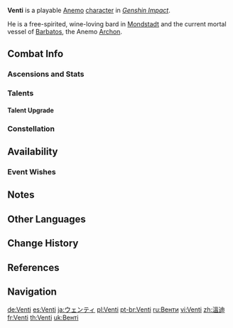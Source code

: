 {{CharacterTabs}}
{{About|the playable character|information on the current deity|Barbatos}}
{{Character Infobox
|image            = <gallery>
Character Venti Card.png|Card
Character Venti Full Wish.png|Wish
Character Venti Game.png|In Game
</gallery>

<!--Playable Character Information-->
|type             = Playable
|rarity           = 5
|weapon           = Bow
|element          = Anemo
|elementNote      = Gnosis

<!--Character Information-->
|name             = Venti
|realname         = <!-- Unrevealed -->
|birthday         = June 16th
|constellation    = Carmen Dei
|region           = Mondstadt
|affiliation      = City of Mondstadt
|affiliation2     = Archons
|dish             = A Buoyant Breeze
|obtain           = Character Event Wishes
|event_name       = Ballad in Goblets
|releaseDate      = 2020-09-28

<!--Titles-->
|title            = Windborne Bard
|title2           = Singer of Skyward Sonnets

<!--Voice Actors-->
|voiceEN          = {{w|Erika Harlacher}}<ref name="Venti EN/JP">Twitter: [https://twitter.com/GenshinImpact/status/1323595782218395649 EN & JP VA Announcement]</ref>
|voiceCN          = [https://zh.moegirl.org.cn/喵酱 Miaojiang ({{Lang|mini=1|zh=喵酱}})]<ref>Official Genshin Impact Chinese Website: [https://ys.mihoyo.com/main/character/mondstadt?char=7 Venti]</ref>
|voiceJP          = {{w|Ayumu Murase|Murase Ayumu ({{Lang|mini=1|ja=村瀬歩}})}}<ref name="Venti EN/JP" />
|voiceKR          = {{w|ko:정유정 (성우)|Jung Yoo-jung ({{Lang|mini=1|ko=정유정}})}}<ref>Twitter: [https://twitter.com/genshinimpactkr/status/1323591316085727232 KR VA Announcement]</ref>
}}
'''Venti''' is a playable [[Anemo]] [[character]] in ''[[Genshin Impact]]''.

He is a free-spirited, wine-loving bard in [[Mondstadt]] and the current mortal vessel of [[Barbatos]], the Anemo [[Archon]].

==Combat Info==
===Ascensions and Stats===
{{Character Ascensions and Stats}}

===Talents===
{{Talent Table}}

====Talent Upgrade====
{{Talent Upgrade}}

===Constellation===
{{Constellation Table}}

==Availability==
===Event Wishes===
{{Featured}}

==Notes==
{{Reflist|note=1}}

==Other Languages==
{{Other Languages|default_hidden = 1
|en      = Venti
|zhs     = 温迪
|zhs_rm  = Wēndí
|zht     = 溫迪
|zht_rm  = Wēndí
|ja      = ウェンティ
|ja_rm   = Wenti
|ko      = 벤티
|ko_rm   = Benti
|es      = Venti
|fr      = Venti
|ru      = Венти
|th      = Venti
|vi      = Venti
|de      = Venti
|id      = Venti
|pt      = Venti
}}

==Change History==
{{Change History|1.0}}

==References==
{{Reflist}}

==Navigation==
{{Character Navbox}}

[[de:Venti]]
[[es:Venti]]
[[ja:ウェンティ]]
[[pl:Venti]]
[[pt-br:Venti]]
[[ru:Венти]]
[[vi:Venti]]
[[zh:溫迪]]
[[fr:Venti]]
[[th:Venti]]
[[uk:Венті]]